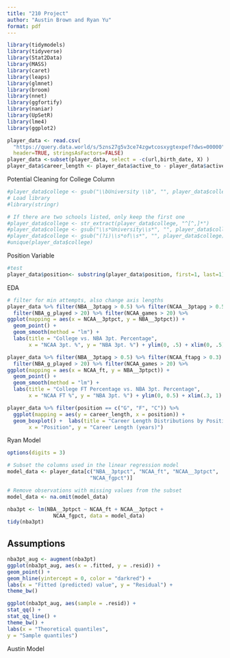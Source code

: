 ```yaml
---
title: "210 Project"
author: "Austin Brown and Ryan Yu"
format: pdf
---
```

```r
library(tidymodels)
library(tidyverse)
library(Stat2Data)
library(MASS)
library(caret)
library(leaps)
library(glmnet)
library(broom)
library(nnet)
library(ggfortify)
library(naniar)
library(UpSetR)
library(lme4)
library(ggplot2)
```

```r
player_data <- read.csv(
  "https://query.data.world/s/5zns27g5v3ce74zgwtcosxygtexpef?dws=00000", 
  header=TRUE, stringsAsFactors=FALSE)
player_data <-subset(player_data, select = -c(url,birth_date, X) )
player_data$career_length <- player_data$active_to - player_data$active_from
```


Potential Cleaning for College Column
```r
#player_data$college <- gsub("\\bUniversity \\b", "", player_data$college)
# Load library
#library(stringr)

# If there are two schools listed, only keep the first one
#player_data$college <- str_extract(player_data$college, "^[^,]*")
#player_data$college <- gsub("\\s*University\\s*", "", player_data$college)
#player_data$college <- gsub("(?i)\\s*of\\s*", "", player_data$college)
#unique(player_data$college)
```

Position Variable
```r
#test
player_data$position<- substring(player_data$position, first=1, last=1)

```

EDA
```r
# filter for min attempts, also change axis lengths
player_data %>% filter(NBA__3ptapg > 0.5) %>% filter(NCAA__3ptapg > 0.5) %>%
  filter(NBA_g_played > 20) %>% filter(NCAA_games > 20) %>%
ggplot(mapping = aes(x = NCAA__3ptpct, y = NBA__3ptpct)) +
  geom_point() +
  geom_smooth(method = "lm") + 
  labs(title = "College vs. NBA 3pt. Percentage", 
       x = "NCAA 3pt. %", y = "NBA 3pt. %") + ylim(0, .5) + xlim(0, .5)
```
```r
player_data %>% filter(NBA__3ptapg > 0.5) %>% filter(NCAA_ftapg > 0.3) %>%
  filter(NBA_g_played > 20) %>% filter(NCAA_games > 20) %>%
ggplot(mapping = aes(x = NCAA_ft, y = NBA__3ptpct)) +
  geom_point() +
  geom_smooth(method = "lm") + 
  labs(title = "College FT Percentage vs. NBA 3pt. Percentage", 
       x = "NCAA FT %", y = "NBA 3pt. %") + ylim(0, 0.5) + xlim(.3, 1)
```
```r
player_data %>% filter(position == c("G", "F", "C")) %>% 
  ggplot(mapping = aes(y = career_length, x = position)) +
  geom_boxplot() +  labs(title = "Career Length Distributions by Position", 
       x = "Position", y = "Career Length (years)")
```


Ryan Model
```r
options(digits = 3)

# Subset the columns used in the linear regression model
model_data <- player_data[c("NBA__3ptpct", "NCAA_ft", "NCAA__3ptpct", 
                           "NCAA_fgpct")]

# Remove observations with missing values from the subset
model_data <- na.omit(model_data)

nba3pt <- lm(NBA__3ptpct ~ NCAA_ft + NCAA__3ptpct + 
               NCAA_fgpct, data = model_data)
tidy(nba3pt)
```

## Assumptions
```r
nba3pt_aug <- augment(nba3pt)
ggplot(nba3pt_aug, aes(x = .fitted, y = .resid)) +
geom_point() +
geom_hline(yintercept = 0, color = "darkred") +
labs(x = "Fitted (predicted) value", y = "Residual") +
theme_bw()
```
```r
ggplot(nba3pt_aug, aes(sample = .resid)) +
stat_qq() +
stat_qq_line() +
theme_bw() +
labs(x = "Theoretical quantiles",
y = "Sample quantiles")
```



Austin Model
```r
```
